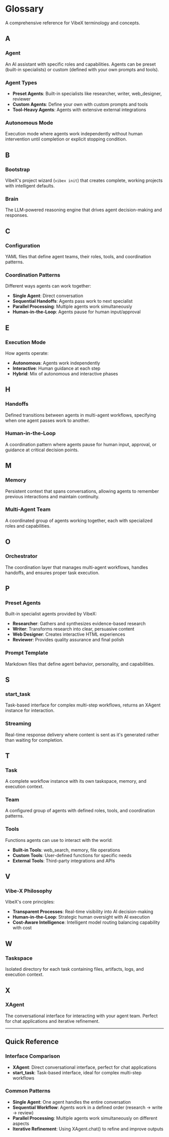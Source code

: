 # Glossary

A comprehensive reference for VibeX terminology and concepts.

## A

### Agent

An AI assistant with specific roles and capabilities. Agents can be preset (built-in specialists) or custom (defined with your own prompts and tools).

### Agent Types

- **Preset Agents**: Built-in specialists like researcher, writer, web_designer, reviewer
- **Custom Agents**: Define your own with custom prompts and tools
- **Tool-Heavy Agents**: Agents with extensive external integrations

### Autonomous Mode

Execution mode where agents work independently without human intervention until completion or explicit stopping condition.

## B

### Bootstrap

VibeX's project wizard (`vibex init`) that creates complete, working projects with intelligent defaults.

### Brain

The LLM-powered reasoning engine that drives agent decision-making and responses.

## C

### Configuration

YAML files that define agent teams, their roles, tools, and coordination patterns.

### Coordination Patterns

Different ways agents can work together:

- **Single Agent**: Direct conversation
- **Sequential Handoffs**: Agents pass work to next specialist
- **Parallel Processing**: Multiple agents work simultaneously
- **Human-in-the-Loop**: Agents pause for human input/approval

## E

### Execution Mode

How agents operate:

- **Autonomous**: Agents work independently
- **Interactive**: Human guidance at each step
- **Hybrid**: Mix of autonomous and interactive phases

## H

### Handoffs

Defined transitions between agents in multi-agent workflows, specifying when one agent passes work to another.

### Human-in-the-Loop

A coordination pattern where agents pause for human input, approval, or guidance at critical decision points.

## M

### Memory

Persistent context that spans conversations, allowing agents to remember previous interactions and maintain continuity.

### Multi-Agent Team

A coordinated group of agents working together, each with specialized roles and capabilities.

## O

### Orchestrator

The coordination layer that manages multi-agent workflows, handles handoffs, and ensures proper task execution.

## P

### Preset Agents

Built-in specialist agents provided by VibeX:

- **Researcher**: Gathers and synthesizes evidence-based research
- **Writer**: Transforms research into clear, persuasive content
- **Web Designer**: Creates interactive HTML experiences
- **Reviewer**: Provides quality assurance and final polish

### Prompt Template

Markdown files that define agent behavior, personality, and capabilities.

## S

### start_task

Task-based interface for complex multi-step workflows, returns an XAgent instance for interaction.

### Streaming

Real-time response delivery where content is sent as it's generated rather than waiting for completion.

## T

### Task

A complete workflow instance with its own taskspace, memory, and execution context.

### Team

A configured group of agents with defined roles, tools, and coordination patterns.

### Tools

Functions agents can use to interact with the world:

- **Built-in Tools**: web_search, memory, file operations
- **Custom Tools**: User-defined functions for specific needs
- **External Tools**: Third-party integrations and APIs

## V

### Vibe-X Philosophy

VibeX's core principles:

- **Transparent Processes**: Real-time visibility into AI decision-making
- **Human-in-the-Loop**: Strategic human oversight with AI execution
- **Cost-Aware Intelligence**: Intelligent model routing balancing capability with cost

## W

### Taskspace

Isolated directory for each task containing files, artifacts, logs, and execution context.

## X

### XAgent

The conversational interface for interacting with your agent team. Perfect for chat applications and iterative refinement.

---

## Quick Reference

### Interface Comparison

- **XAgent**: Direct conversational interface, perfect for chat applications
- **start_task**: Task-based interface, ideal for complex multi-step workflows

### Common Patterns

- **Single Agent**: One agent handles the entire conversation
- **Sequential Workflow**: Agents work in a defined order (research → write → review)
- **Parallel Processing**: Multiple agents work simultaneously on different aspects
- **Iterative Refinement**: Using XAgent.chat() to refine and improve outputs
